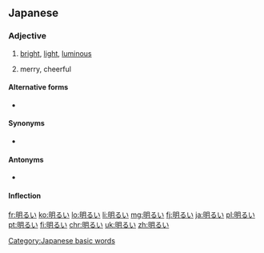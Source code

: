 ==Japanese==
{{ja-kanjitab}}

===Adjective===
{{ja-adj|infl=i|あかるい}}

# [[bright]], [[light]], [[luminous]]
#: {{ja-usex|'''明るい'''日差しがあたりを照らしていた。|'''あかるい''' ひざし が あたり を てらして いた。|The '''bright''' sunshine illuminated the area.}}
# merry, cheerful
#: {{ja-usex|電話の向こうから'''明るい'''声が返ってきた。|でんわ の むこう から '''あかるい''' こえ が かえって きた。|A '''cheerful''' voice answered the phone.}}

====Alternative forms====
* {{l|ja|明い}}

====Synonyms====
* {{ja-r|鮮明|せんめい}}

====Antonyms====
* {{ja-r|暗い|くらい}}

====Inflection====
{{ja-i|あかる}}

[[Category:Japanese basic words]]

[[fr:明るい]]
[[ko:明るい]]
[[lo:明るい]]
[[li:明るい]]
[[mg:明るい]]
[[fj:明るい]]
[[ja:明るい]]
[[pl:明るい]]
[[pt:明るい]]
[[fi:明るい]]
[[chr:明るい]]
[[uk:明るい]]
[[zh:明るい]]